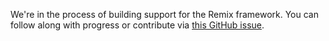 We're in the process of building support for the Remix framework. You can follow along with progress or contribute via [this GitHub issue](https://github.com/triggerdotdev/trigger.dev/issues).
